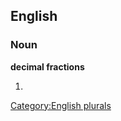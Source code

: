 ==English==

===Noun===
'''decimal fractions'''

# {{plural of|[[decimal fraction]]}}

[[Category:English plurals]]